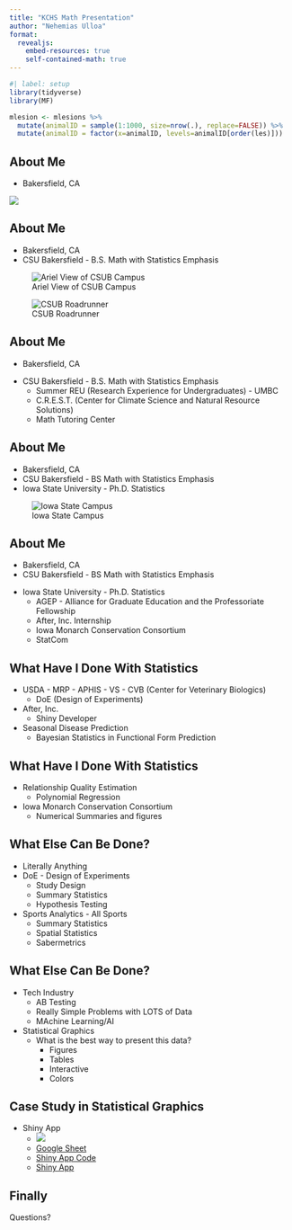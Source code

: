 ```yaml
---
title: "KCHS Math Presentation"
author: "Nehemias Ulloa"
format: 
  revealjs:
    embed-resources: true
    self-contained-math: true
---
```


```r
#| label: setup
library(tidyverse)
library(MF)

mlesion <- mlesions %>%
  mutate(animalID = sample(1:1000, size=nrow(.), replace=FALSE)) %>%
  mutate(animalID = factor(x=animalID, levels=animalID[order(les)]))
```



## About Me

+ Bakersfield, CA

![ ](Figures/Bakersfield_Map.jpg)


## About Me

+ Bakersfield, CA
+ CSU Bakersfield - B.S. Math with Statistics Emphasis

::: {layout-ncol=2}
![Ariel View of CSUB Campus](Figures/CSUB.jpg)

![CSUB Roadrunner](Figures/Roadrunner.jpg)
:::


## About Me

+ Bakersfield, CA

::: {.incremental}
+ CSU Bakersfield - B.S. Math with Statistics Emphasis
    - Summer REU (Research Experience for Undergraduates) - UMBC
    - C.R.E.S.T. (Center for Climate Science and Natural Resource Solutions)
    - Math Tutoring Center
:::


## About Me

+ Bakersfield, CA
+ CSU Bakersfield - BS Math with Statistics Emphasis
+ Iowa State University - Ph.D. Statistics

![Iowa State Campus](Figures/ISU.jpg)


## About Me

+ Bakersfield, CA
+ CSU Bakersfield - BS Math with Statistics Emphasis

::: {.incremental}
+ Iowa State University - Ph.D. Statistics
  - AGEP - Alliance for Graduate Education and the Professoriate Fellowship
  - After, Inc. Internship
  - Iowa Monarch Conservation Consortium
  - StatCom
:::

## What Have I Done With Statistics

::: {.incremental}
+ USDA - MRP - APHIS - VS - CVB (Center for Veterinary Biologics)
  - DoE (Design of Experiments)
+ After, Inc.
  - Shiny Developer
+ Seasonal Disease Prediction
  - Bayesian Statistics in Functional Form Prediction
  
:::  
  
  
## What Have I Done With Statistics

::: {.incremental}
+ Relationship Quality Estimation
  - Polynomial Regression
+ Iowa Monarch Conservation Consortium
  - Numerical Summaries and figures
  
:::


## What Else Can Be Done?

::: {.incremental}
+ Literally Anything
+ DoE - Design of Experiments
  - Study Design
  - Summary Statistics
  - Hypothesis Testing
  
+ Sports Analytics - All Sports
  - Summary Statistics
  - Spatial Statistics
  - Sabermetrics
  
:::


## What Else Can Be Done?

::: {.incremental}
+ Tech Industry
  - AB Testing
  - Really Simple Problems with LOTS of Data
  - MAchine Learning/AI
  
+ Statistical Graphics
  - What is the best way to present this data?
    * Figures
    * Tables
    * Interactive
    * Colors
    
:::


## Case Study in Statistical Graphics

::: {.incremental}
+ Shiny App
  - ![ ](Figures/GoogleSheetScreenshot.png)
  - [Google Sheet](https://docs.google.com/spreadsheets/d/14DQFoUMEDOaiDwJbfivyRSpJ2rijGwO-wHohUgCWDIk/edit?usp=sharing)
  - [Shiny App Code](https://github.com/nulloa/fortnitefridayShiny)
  - [Shiny App](https://nehemiasulloa.shinyapps.io/fortnitefridayShiny/)
  
:::


## Finally

Questions?
